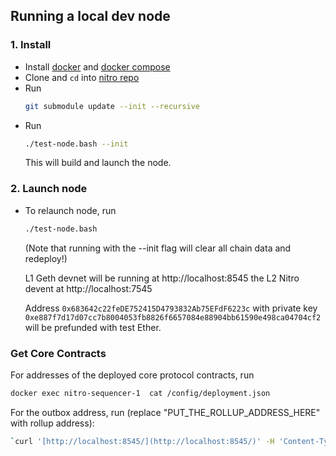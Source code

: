 ## Running a local dev node

### 1. Install

- Install [docker](https://docs.docker.com/get-docker/) and [docker compose](https://docs.docker.com/compose/)
- Clone and `cd` into [nitro repo](https://github.com/OffchainLabs/nitro)
- Run
  ```bash
  git submodule update --init --recursive
  ```
- Run
  ```bash
  ./test-node.bash --init
  ```
  This will build and launch the node.

### 2. Launch node

- To relaunch node, run

  ```bash
  ./test-node.bash
  ```

  (Note that running with the --init flag will clear all chain data and redeploy!)

  L1 Geth devnet will be running at http://localhost:8545 the L2 Nitro devent at http://localhost:7545

  Address `0x683642c22feDE752415D4793832Ab75EFdF6223c` with private key `0xe887f7d17d07cc7b8004053fb8826f6657084e88904bb61590e498ca04704cf2` will be prefunded with test Ether.

### Get Core Contracts

For addresses of the deployed core protocol contracts, run

```bash
docker exec nitro-sequencer-1  cat /config/deployment.json
```

For the outbox address, run (replace "PUT_THE_ROLLUP_ADDRESS_HERE" with rollup address):

```bash
`curl '[http://localhost:8545/](http://localhost:8545/)' -H 'Content-Type: application/json' -d '{"jsonrpc":"2.0","id":0,"method":"eth_call","params":[{"to":"PUT_THE_ROLLUP_ADDRESS_HERE","data":"0xce11e6ab"},"latest"]}'`
```
